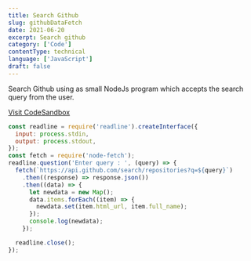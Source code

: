 ```yaml
---
title: Search Github
slug: githubDataFetch
date: 2021-06-20
excerpt: Search github
category: ['Code']
contentType: technical
language: ['JavaScript']
draft: false
---
```


Search Github using as small NodeJs program which accepts the search query from the user.

<a href="https://codesandbox.io/s/nodefetchgithub-civn7" target="_blank">
  Visit CodeSandbox
</a>

```js
const readline = require('readline').createInterface({
  input: process.stdin,
  output: process.stdout,
});
const fetch = require('node-fetch');
readline.question('Enter query : ', (query) => {
  fetch(`https://api.github.com/search/repositories?q=${query}`)
    .then((response) => response.json())
    .then((data) => {
      let newdata = new Map();
      data.items.forEach((item) => {
        newdata.set(item.html_url, item.full_name);
      });
      console.log(newdata);
    });

  readline.close();
});
```
